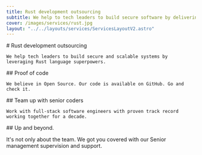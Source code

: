 ```yaml
---
title: Rust development outsourcing
subtitle: We help to tech leaders to build secure software by delivering expert level Rust development services.
cover: /images/services/rust.jpg
layout: "../../layouts/services/ServicesLayoutV2.astro"
---
```


<ContentLimiter>

  <ArticleHeader cover="/images/services/rust.png">
    # Rust development outsourcing

    We help tech leaders to build secure and scalable systems by leveraging Rust language superpowers.
  </ArticleHeader>

  <ContentBlock>
    ## Proof of code

    We believe in Open Source. Our code is available on GitHub. Go and check it.
  </ContentBlock>

  <Projects />
</ContentLimiter>
<DarkSection>

  <ContentBlock>
    ## Team up with senior coders

    Work with full-stack software engineers with proven track record working together for a decade.
  </ContentBlock>

  <Coders />

</DarkSection>

<ContentBlock>
  ## Up and beyond.

  It's not only about the team. We got you covered with our Senior management supervision and support.
</ContentBlock>

<Managers />

<HireUs />
